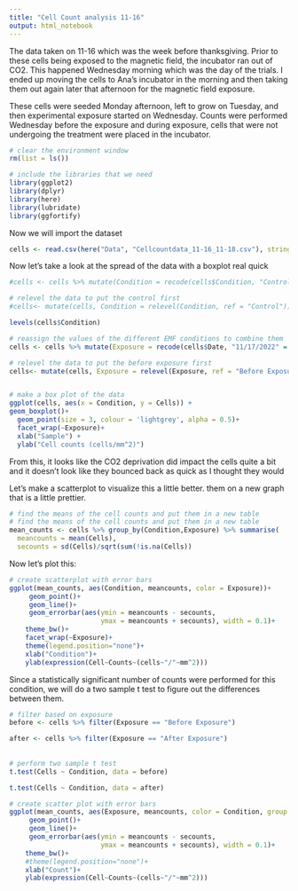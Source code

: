 ```yaml
---
title: "Cell Count analysis 11-16"
output: html_notebook
---
```


The data taken on 11-16 which was the week before thanksgiving.  Prior to these cells being exposed to the magnetic field, the incubator ran out of CO2.  This happened Wednesday morning which was the day of the trials.  I ended up moving the cells to Ana's incubator in the morning and then taking them out again later that afternoon for the magnetic field exposure. 

These cells were seeded Monday afternoon, left to grow on Tuesday, and then experimental exposure started on Wednesday. Counts were performed Wednesday before the exposure and during exposure, cells that were not undergoing the treatment were placed in the incubator.

```r
# clear the environment window
rm(list = ls())

# include the libraries that we need
library(ggplot2)
library(dplyr)
library(here)
library(lubridate)
library(ggfortify)
```

Now we will import the dataset

```r
cells <- read.csv(here("Data", "Cellcountdata_11-16_11-18.csv"), stringsAsFactors = TRUE)
```


Now let's take a look at the spread of the data with a boxplot real quick
```r
#cells <- cells %>% mutate(Condition = recode(cells$Condition, "Control" = 'Control', "B-Field" = 'Magnetic Field'))

# relevel the data to put the control first
#cells<- mutate(cells, Condition = relevel(Condition, ref = "Control"))

levels(cells$Condition)
```

```r
# reassign the values of the different EMF conditions to combine them
cells <- cells %>% mutate(Exposure = recode(cells$Date, "11/17/2022" = '24 Hours After Exposure', "11/16/2022" = 'Before Exposure'))

# relevel the data to put the before exposure first
cells<- mutate(cells, Exposure = relevel(Exposure, ref = "Before Exposure"))


# make a box plot of the data
ggplot(cells, aes(x = Condition, y = Cells)) +
geom_boxplot()+
  geom_point(size = 3, colour = 'lightgrey', alpha = 0.5)+
  facet_wrap(~Exposure)+
  xlab("Sample") +
  ylab("Cell counts (cells/mm^2)")
```
From this, it looks like the CO2 deprivation did impact the cells quite a bit and it doesn't look like they bounced back as quick as I thought they would

Let's make a scatterplot to visualize this a little better.
them on a new graph that is a little prettier. 


```r
# find the means of the cell counts and put them in a new table
# find the means of the cell counts and put them in a new table
mean_counts <- cells %>% group_by(Condition,Exposure) %>% summarise(
  meancounts = mean(Cells),
  secounts = sd(Cells)/sqrt(sum(!is.na(Cells))                                                             ))
```

Now let's plot this:
```r
# create scatterplot with error bars
ggplot(mean_counts, aes(Condition, meancounts, color = Exposure))+
     geom_point()+
     geom_line()+
     geom_errorbar(aes(ymin = meancounts - secounts,
                       ymax = meancounts + secounts), width = 0.1)+
    theme_bw()+
    facet_wrap(~Exposure)+
    theme(legend.position="none")+
    xlab("Condition")+
    ylab(expression(Cell~Counts~(cells~"/"~mm^2)))
```

Since a statistically significant number of counts were performed for this condition, we will do a two sample t test to figure out the differences between them.

```r
# filter based on exposure
before <- cells %>% filter(Exposure == "Before Exposure")

after <- cells %>% filter(Exposure == "After Exposure")
  
  
# perform two sample t test
t.test(Cells ~ Condition, data = before)

t.test(Cells ~ Condition, data = after)
```

```r
# create scatter plot with error bars
ggplot(mean_counts, aes(Exposure, meancounts, color = Condition, group = Condition))+
     geom_point()+
     geom_line()+
     geom_errorbar(aes(ymin = meancounts - secounts,
                       ymax = meancounts + secounts), width = 0.1)+
    theme_bw()+
    #theme(legend.position="none")+
    xlab("Count")+
    ylab(expression(Cell~Counts~(cells~"/"~mm^2)))
```

